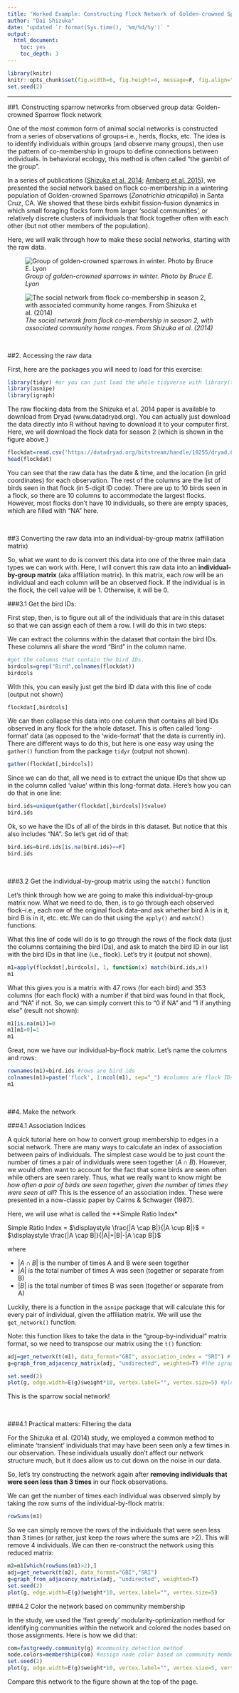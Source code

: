 ```yaml
---
title: 'Worked Example: Constructing Flock Network of Golden-crowned Sparrows'
author: "Dai Shizuka"
date: "updated `r format(Sys.time(), '%m/%d/%y')` "
output: 
  html_document:
    toc: yes
    toc_depth: 3
---
```

```r
library(knitr)
knitr::opts_chunk$set(fig.width=6, fig.height=4, message=F, fig.align="center") 
set.seed(2)
```

-----

##1. Constructing sparrow networks from observed group data: Golden-crowned Sparrow flock network


One of the most common form of animal social networks is constructed from a series of observations of groups--i.e., herds, flocks, etc. The idea is to identify individuals within groups (and observe many groups), then use the pattern of co-membership in groups to define connections between individuals. In behavioral ecology, this method is often called "the gambit of the group". 

In a series of publications ([Shizuka et al. 2014](https://onlinelibrary.wiley.com/doi/abs/10.1111/ele.12304); [Arnberg et al. 2015](https://onlinelibrary.wiley.com/doi/abs/10.1111/mec.13366)), we presented the social network based on flock co-membership in a wintering population of Golden-crowned Sparrows (*Zonotrichia atricapilla*) in Santa Cruz, CA. We showed that these birds exhibit fission-fusion dynamics in which small foraging flocks form from larger 'social communities', or relatively discrete clusters of individuals that flock together often with each other (but not other members of the population).

Here, we will walk through how to make these social networks, starting with the raw data.

![*Group of golden-crowned sparrows in winter. Photo by Bruce E. Lyon*](./assets/images/sparrowflock_BEL.jpg)

![*The social network from flock co-membership in season 2, with associated community home ranges. From Shizuka et al. (2014)*](./assets/images/Shizuka2014_season2.png)

<br>

##2. Accessing the raw data

First, here are the packages you will need to load for this exercise:
```r
library(tidyr) #or you can just load the whole tidyverse with library(tidyverse)
library(asnipe)
library(igraph)
```

The raw flocking data from the Shizuka et al. 2014 paper is available to download from Dryad (www.datadryad.org). You can actually just download the data directly into R without having to download it to your computer first. Here, we will download the flock data for season 2 (which is shown in the figure above.)

```r
flockdat=read.csv('https://datadryad.org/bitstream/handle/10255/dryad.63925/Flock_Season2_Dryad.csv')
head(flockdat)
```

You can see that the raw data has the date & time, and the location (in grid coordinates) for each observation. The rest of the columns are the list of birds seen in that flock (in 5-digit ID code). There are up to 10 birds seen in a flock, so there are 10 columns to accommodate the largest flocks. However, most flocks don't have 10 individuals, so there are empty spaces, which are filled with "NA" here. 

<br>

##3 Converting the raw data into an individual-by-group matrix (affiliation matrix)

So, what we want to do is convert this data into one of the three main data types we can work with. Here, I will convert this raw data into an **individual-by-group matrix** (aka affiliation matrix). In this matrix, each row will be an individual and each column will be an observed flock. If the individual is in the flock, the cell value will be 1. Otherwise, it will be 0. 

###3.1 Get the bird IDs:

First step, then, is to figure out all of the individuals that are in this dataset so that we can assign each of them a row. I will do this in two steps:

We can extract the columns within the dataset that contain the bird IDs. These columns all share the word "Bird" in the column name. 

```r
#get the columns that contain the bird IDs.
birdcols=grep("Bird",colnames(flockdat))
birdcols
```

With this, you can easily just get the bird ID data with this line of code (output not shown)
```r
flockdat[,birdcols]
```

We can then collapse this data into one column that contains all bird IDs observed in any flock for the whole dataset. This is often called 'long-format' data (as opposed to the 'wide-format' that the data is currently in). There are different ways to do this, but here is one easy way using the `gather()` function from the package `tidyr` (output not shown). 

```r
gather(flockdat[,birdcols])
```

Since we can do that, all we need is to extract the unique IDs that show up in the column called 'value' within this long-format data. Here's how you can do that in one line:
```r
bird.ids=unique(gather(flockdat[,birdcols])$value)
bird.ids
```

Ok, so we have the IDs of all of the birds in this dataset. But notice that this also includes "NA". So let's get rid of that:
```r
bird.ids=bird.ids[is.na(bird.ids)==F]
bird.ids
```

<br>

###3.2 Get the individual-by-group matrix using the `match()` function

Let's think through how we are going to make this individual-by-group matrix now. What we need to do, then, is to go through each observed flock--i.e., each row of the original flock data--and ask whether bird A is in it, bird B is in it, etc. etc.We can do that using the `apply()` and `match()` functions. 

What this line of code will do is to go through the rows of the flock data (just the columns containing the bird IDs), and ask to match the bird ID in our list with the bird IDs in that line (i.e., flock). Let's try it (output not shown).

```r
m1=apply(flockdat[,birdcols], 1, function(x) match(bird.ids,x))
m1
```

What this gives you is a matrix with 47 rows (for each bird) and 353 columns (for each flock) with a number if that bird was found in that flock, and "NA" if not. So, we can simply convert this to "0 if NA" and "1 if anything else" (result not shown):

```r
m1[is.na(m1)]=0
m1[m1>0]=1
m1
```

Great, now we have our individual-by-flock matrix. Let's name the columns and rows:
```r
rownames(m1)=bird.ids #rows are bird ids
colnames(m1)=paste('flock', 1:ncol(m1), sep="_") #columns are flock IDs (just "flock_#")
m1
```

<br>

##4. Make the network

###4.1 Association Indices

A quick tutorial here on how to convert group membership to edges in a social network. There are many ways to calculate an index of association between pairs of individuals. The simplest case would be to just count the number of times a pair of individuals were seen together ($A \cap B$). However, we would often want to account for the fact that some birds are seen often while others are seen rarely. Thus, what we really want to know might be *how often a pair of birds are seen together, given the number of times they were seen at all*? This is the essence of an association index. These were presented in a now-classic paper by Cairns & Schwager (1987). 

Here, we will use what is called the **Simple Ratio Index*

Simple Ratio Index = $\displaystyle \frac{|A \cap B|}{|A \cup B|}$ = $\displaystyle \frac{|A \cap B|}{|A|+|B|-|A \cap B|}$

where

* $|A \cap B|$ is the number of times A and B were seen together
* $|A|$ is the total number of times A was seen (together or separate from B)
* $|B|$ is the total number of times B was seen (together or separate from A)


Luckily, there is a function in the `asnipe` package that will calculate this for every pair of individual, given the affiliation matrix. We will use the `get_network()` function. 

Note: this function likes to take the data in the "group-by-individual" matrix format, so we need to transpose our matrix using the `t()` function: 

```r
adj=get_network(t(m1), data_format="GBI", association_index = "SRI") # the adjacency matrix
g=graph_from_adjacency_matrix(adj, "undirected", weighted=T) #the igraph object

set.seed(2)
plot(g, edge.width=E(g)$weight*10, vertex.label="", vertex.size=5) #plot it
```

This is the sparrow social network!

<br>

###4.1 Practical matters: Filtering the data

For the Shizuka et al. (2014) study, we employed a common method to eliminate 'transient' individuals that may have been seen only a few times in our observation. These individuals usually don't affect our network structure much, but it does allow us to cut down on the noise in our data. 

So, let's try constructing the network again after **removing individuals that were seen less than 3 times** in our flock observations. 

We can get the number of times each individual was observed simply by taking the row sums of the individual-by-flock matrix:
```r
rowSums(m1)
```

So we can simply remove the rows of the individuals that were seen less than 3 times (or rather, just keep the rows where the sums are >2). This will remove 4 individuals. We can then re-construct the network using this reduced matrix:
```r
m2=m1[which(rowSums(m1)>2),]
adj=get_network(t(m2), data_format="GBI","SRI")
g=graph_from_adjacency_matrix(adj, "undirected", weighted=T)
set.seed(2)
plot(g, edge.width=E(g)$weight*10, vertex.label="", vertex.size=5)
```



###4.2 Color the network based on community membership

In the study, we used the 'fast greedy' modularity-optimization method for identifying communities within the network and colored the nodes based on those assignments. Here is how we did that:


```r
com=fastgreedy.community(g) #community detection method
node.colors=membership(com) #assign node color based on community membership
set.seed(2)
plot(g, edge.width=E(g)$weight*10, vertex.label="", vertex.size=5, vertex.color=node.colors)
```

Compare this network to the figure shown at the top of the page. 


